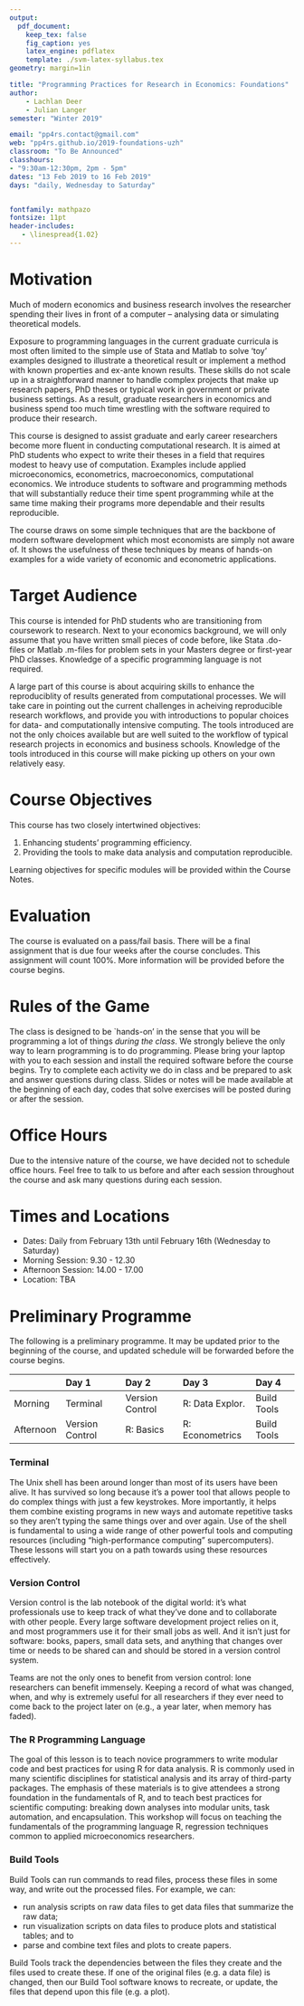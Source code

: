 ```yaml
---
output:
  pdf_document:
    keep_tex: false
    fig_caption: yes
    latex_engine: pdflatex
    template: ./svm-latex-syllabus.tex
geometry: margin=1in

title: "Programming Practices for Research in Economics: Foundations"
author:
    - Lachlan Deer
    - Julian Langer
semester: "Winter 2019"

email: "pp4rs.contact@gmail.com"
web: "pp4rs.github.io/2019-foundations-uzh"
classroom: "To Be Announced"
classhours:
- "9:30am-12:30pm, 2pm - 5pm"
dates: "13 Feb 2019 to 16 Feb 2019"
days: "daily, Wednesday to Saturday"


fontfamily: mathpazo
fontsize: 11pt
header-includes:
   - \linespread{1.02}
---
```



# Motivation

Much of modern economics and business research involves the researcher spending their lives in front of a computer -- analysing data or simulating theoretical models.

<!-- Unfortunately, it is rare that they have been taught how to do this well. -->
Exposure to programming languages in the current graduate curricula is most often limited to the simple use of Stata and Matlab to solve 'toy' examples designed to illustrate a theoretical result or implement a method with known properties and ex-ante known results.
These skills do not scale up in a straightforward manner to handle complex projects that make up research papers, PhD theses or typical work in government or private business settings.
As a result, graduate researchers in economics and business spend too much time wrestling with the software required to produce their research.

This course is designed to assist graduate and early career researchers become more fluent in conducting computational research.
It is aimed at PhD students who expect to write their theses in a field that requires modest to heavy use of computation.
Examples include applied microeconomics, econometrics, macroeconomics, computational economics.
We introduce students to software and programming methods that will substantially reduce their time spent programming while at the same time making their programs more dependable and their results reproducible.

The course draws on some simple techniques that are the backbone of modern software development which most economists are simply not aware of.
It shows the usefulness of these techniques by means of hands-on examples for a wide variety of economic and econometric applications.

# Target Audience

This course is intended for PhD students who are transitioning from coursework to research.
Next to your economics background, we will only assume that you have written small pieces of code before, like Stata .do-files or Matlab .m-files for problem sets in your Masters degree or first-year PhD classes.
Knowledge of a specific programming language is not required.

A large part of this course is about acquiring skills to enhance the reproduciblity of results generated from computational processes.
We will take care in pointing out the current challenges in acheiving reproducible research workflows, and provide you with introductions to popular choices for data- and computationally intensive computing.
The tools introduced are not the only choices available but are well suited to the workflow of typical research projects in economics and business schools.
Knowledge of the tools introduced in this course will make picking up others on your own relatively easy.

#  Course Objectives
This course has two closely intertwined objectives:

1. Enhancing students' programming efficiency.
2. Providing the tools to make data analysis and computation reproducible.

Learning objectives for specific modules will be provided within the Course Notes.

# Evaluation

<!-- To be Decided. -->
The course is evaluated on a pass/fail basis. There will be a final assignment that is due four weeks after the course concludes. This assignment will count 100\%. More information will be provided before the course begins.

# Rules of the Game

The class is designed to be `hands-on' in the sense that you will be programming a lot of things *during the class*.
We strongly believe the only way to learn programming is to do programming.
Please bring your laptop with you to each session and install the required software before the course begins.
Try to complete each activity we do in class and be prepared to ask and answer questions during class.
Slides or notes will be made available at the beginning of each day, codes that solve exercises will be posted during or after the session.

# Office Hours

Due to the intensive nature of the course, we have decided not to schedule office hours.
Feel free to talk to us before and after each session throughout the course and ask many questions during each session.


# Times and Locations

* Dates: Daily from February 13th until February 16th (Wednesday to Saturday)
* Morning Session: 9.30 - 12.30
* Afternoon Session: 14.00 - 17.00
* Location: TBA

# Preliminary Programme

The following is a preliminary programme.
It may be updated prior to the beginning of the course, and updated schedule will be forwarded before the course begins.

              Day 1             Day 2             Day 3             Day 4
  ----------- ----------------- ----------------- ----------------- ----------------
  Morning     Terminal          Version Control   R: Data Explor.   Build Tools
  Afternoon   Version Control   R: Basics         R: Econometrics   Build Tools


### Terminal
The Unix shell has been around longer than most of its users have been alive.
It has survived so long because it’s a power tool that allows people to do complex things with just a few keystrokes.
More importantly, it helps them combine existing programs in new ways and automate repetitive tasks so they aren’t typing the same things over and over again.
Use of the shell is fundamental to using a wide range of other powerful tools and computing resources (including “high-performance computing” supercomputers).
These lessons will start you on a path towards using these resources effectively.

### Version Control
Version control is the lab notebook of the digital world: it’s what professionals use to keep track of what they’ve done and to collaborate with other people.
Every large software development project relies on it, and most programmers use it for their small jobs as well.
And it isn’t just for software: books, papers, small data sets, and anything that changes over time or needs to be shared can and should be stored in a version control system.

Teams are not the only ones to benefit from version control: lone researchers can benefit immensely. Keeping a record of what was changed, when, and why is extremely useful for all researchers if they ever need to come back to the project later on (e.g., a year later, when memory has faded).

### The R Programming Language

The goal of this lesson is to teach novice programmers to write modular code and best practices for using R for data analysis.
R is commonly used in many scientific disciplines for statistical analysis and its array of third-party packages.
The emphasis of these materials is to give attendees a strong foundation in the fundamentals of R, and to teach best practices for scientific computing: breaking down analyses into modular units, task automation, and encapsulation.
This workshop will focus on teaching the fundamentals of the programming language R, regression techniques common to applied microeconomics researchers.

### Build Tools

Build Tools can run commands to read files, process these files in some way, and write out the processed files. For example, we can:

* run analysis scripts on raw data files to get data files that summarize the raw data;
* run visualization scripts on data files to produce plots and statistical tables; and to
* parse and combine text files and plots to create papers.

Build Tools track the dependencies between the files they create and the files used to create these. If one of the original files (e.g. a data file) is changed, then our Build Tool software knows to recreate, or update, the files that depend upon this file (e.g. a plot).
